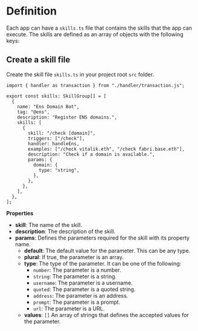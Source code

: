 # Definition

Each app can have a `skills.ts` file that contains the skills that the app can execute. The skills are defined as an array of objects with the following keys:

## Create a skill file

Create the skill file `skills.ts` in your project root `src` folder.

```tsx [src/skills.ts]
import { handler as transaction } from "./handler/transaction.js";

export const skills: SkillGroup[] = [
  {
    name: "Ens Domain Bot",
    tag: "@ens",
    description: "Register ENS domains.",
    skills: [
      {
        skill: "/check [domain]",
        triggers: ["/check"],
        handler: handleEns,
        examples: ["/check vitalik.eth", "/check fabri.base.eth"],
        description: "Check if a domain is available.",
        params: {
          domain: {
            type: "string",
          },
        },
      },
    ],
  },
];
```

**Properties**

- **skill**: The name of the skill.
- **description**: The description of the skill.
- **params**: Defines the parameters required for the skill with its property name.
  - **default**: The default value for the parameter. This can be any type.
  - **plural**: If true, the parameter is an array.
  - **type**: The type of the parameter. It can be one of the following:
    - `number`: The parameter is a number.
    - `string`: The parameter is a string.
    - `username`: The parameter is a username.
    - `quoted`: The parameter is a quoted string.
    - `address`: The parameter is an address.
    - `prompt`: The parameter is a prompt.
    - `url`: The parameter is a URL.
  - **values**: `[]` An array of strings that defines the accepted values for the parameter.
